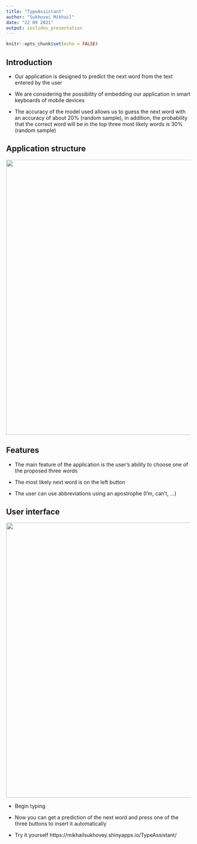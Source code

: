 ```yaml
---
title: "TypeAssistant"
author: "Sukhovei Mikhail"
date: "22 09 2021"
output: ioslides_presentation
---
```


```r
knitr::opts_chunk$set(echo = FALSE)
```

## Introduction

* Our application is designed to predict the next word from the text entered by the user

* We are considering the possibility of embedding our application in smart keyboards of mobile devices

* The accuracy of the model used allows us to guess the next word with an accuracy of about 20% (random sample), in addition, the probability that the correct word will be in the top three most likely words is 30% (random sample)

## Application structure

![](pictures/AppDiagram.drawio.png){width=750px}

## Features

* The main feature of the application is the user's ability to choose one of the proposed three words

* The most likely next word is on the left button

* The user can use abbreviations using an apostrophe (I'm, can't, ...)

## User interface

![](pictures/UI.png){width=750px}

* Begin typing

* Now you can get a prediction of the next word and press one of the three buttons to insert it automatically

* Try it yourself https://mikhailsukhovey.shinyapps.io/TypeAssistant/
